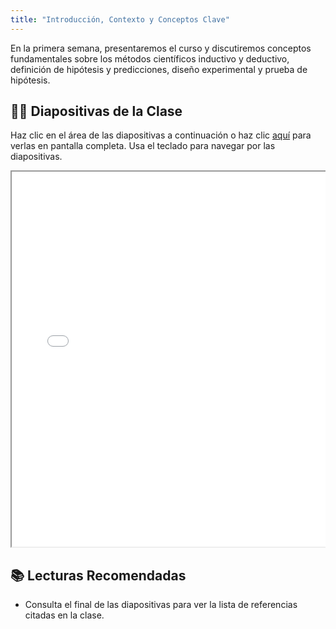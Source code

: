 ```yaml
---
title: "Introducción, Contexto y Conceptos Clave"
---
```


En la primera semana, presentaremos el curso y discutiremos conceptos fundamentales sobre los métodos científicos inductivo y deductivo, definición de hipótesis y predicciones, diseño experimental y prueba de hipótesis.

## 👨‍🏫 Diapositivas de la Clase

Haz clic en el área de las diapositivas a continuación o haz clic [aquí](slides.qmd) para verlas en pantalla completa.
Usa el teclado para navegar por las diapositivas.

<div class="container" style="position: relative;overflow: hidden;width: 100%;min-height:600px;">
<iframe src="slides.html" style="position=absolute;top: 0;left: 0;bottom: 0;right: 0;width: 100%;min-height:600px;"></iframe>
</div>

## 📚 Lecturas Recomendadas

- Consulta el final de las diapositivas para ver la lista de referencias citadas en la clase.
